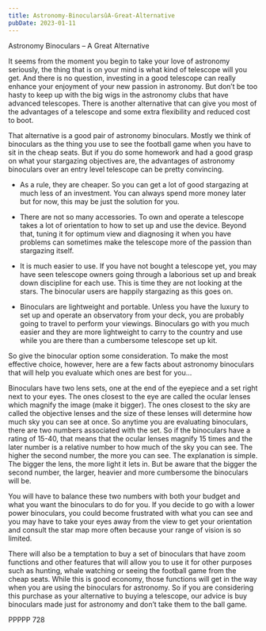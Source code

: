 ```yaml
---
title: Astronomy-BinocularsûA-Great-Alternative
pubDate: 2023-01-11
---
```


Astronomy Binoculars – A Great Alternative 

It seems from the moment you begin to take your love of astronomy seriously, the thing that is on your mind is what kind of telescope will you get.  And there is no question, investing in a good telescope can really enhance your enjoyment of your new passion in astronomy.  But don’t be too hasty to keep up with the big wigs in the astronomy clubs that have advanced telescopes.  There is another alternative that can give you most of the advantages of a telescope and some extra flexibility and reduced cost to boot. 

That alternative is a good pair of astronomy binoculars.  Mostly we think of binoculars as the thing you use to see the football game when you have to sit in the cheap seats.  But if you do some homework and had a good grasp on what your stargazing objectives are, the advantages of astronomy binoculars over an entry level telescope can be pretty convincing.

*	As a rule, they are cheaper.  So you can get a lot of good stargazing at much less of an investment.  You can always spend more money later but for now, this may be just the solution for you.

*	There are not so many accessories.  To own and operate a telescope takes a lot of orientation to how to set up and use the device.  Beyond that, tuning it for optimum view and diagnosing it when you have problems can sometimes make the telescope more of the passion than stargazing itself.

*	It is much easier to use.  If you have not bought a telescope yet, you may have seen telescope owners going through a laborious set up and break down discipline for each use.  This is time they are not looking at the stars.  The binocular users are happily stargazing as this goes on.

*	Binoculars are lightweight and portable.  Unless you have the luxury to set up and operate an observatory from your deck, you are probably going to travel to perform your viewings.  Binoculars go with you much easier and they are more lightweight to carry to the country and use while you are there than a cumbersome telescope set up kit.

So give the binocular option some consideration.  To make the most effective choice, however, here are a few facts about astronomy binoculars that will help you evaluate which ones are best for you…

Binoculars have two lens sets, one at the end of the eyepiece and a set right next to your eyes.  The ones closest to the eye are called the ocular lenses which magnify the image (make it bigger).  The ones closest to the sky are called the objective lenses and the size of these lenses will determine how much sky you can see at once.  So anytime you are evaluating binoculars, there are two numbers associated with the set.  So if the binoculars have a rating of 15-40, that means that the ocular lenses magnify 15 times and the later number is a relative number to how much of the sky you can see.  The higher the second number, the more you can see.  The explanation is simple.  The bigger the lens, the more light it lets in.  But be aware that the bigger the second number, the larger, heavier and more cumbersome the binoculars will be.

You will have to balance these two numbers with both your budget and what you want the binoculars to do for you.  If you decide to go with a lower power binoculars, you could become frustrated with what you can see and you may have to take your eyes away from the view to get your orientation and consult the star map more often because your range of vision is so limited.

There will also be a temptation to buy a set of binoculars that have zoom functions and other features that will allow you to use it for other purposes such as hunting, whale watching or seeing the football game from the cheap seats.  While this is good economy, those functions will get in the way when you are using the binoculars for astronomy.  So if you are considering this purchase as your alternative to buying a telescope, our advice is buy binoculars made just for astronomy and don’t take them to the ball game.  

PPPPP 728